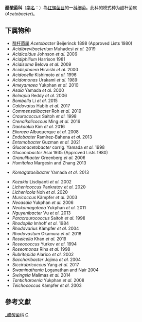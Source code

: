 {{Automatic taxobox
| taxon = Acetobacteraceae
| authority = (ex Henrici 1939) Gillis and De Ley 1980
| type genus = ''Acetobacter''
| type genus authority = Beijerinck, 1898
}}
'''醋酸菌科'''（[[学名|学名]]：{{lang|la|''Acetobacteraceae''}}）為[[红螺菌目|红螺菌目]]的一[[科|科]]细菌。此科的模式种为醋杆菌属(''Acetobacter'')。

==下属物种==
* [[醋杆菌属|醋杆菌属]] ''Acetobacter'' Beijerinck 1898 (Approved Lists 1980)
* ''Acidibrevibacterium'' Muhadesi ''et al.'' 2019
* ''Acidicaldus'' Johnson ''et al.'' 2006
* ''Acidiphilium'' Harrison 1981
* ''Acidisoma'' Belova ''et al.'' 2009
* ''Acidisphaera'' Hiraishi ''et al.'' 2000
* ''Acidocella'' Kishimoto ''et al.'' 1996
* ''Acidomonas'' Urakami ''et al.'' 1989
* ''Ameyamaea'' Yukphan ''et al.'' 2010
* ''Asaia'' Yamada ''et al.'' 2000
* ''Belnapia'' Reddy ''et al.'' 2006
* ''Bombella'' Li ''et al.'' 2015
* ''Caldovatus'' Habib ''et al.'' 2017
* ''Commensalibacter'' Roh ''et al.'' 2019
* ''Craurococcus'' Saitoh ''et al.'' 1998
* ''Crenalkalicoccus'' Ming ''et al.'' 2016
* ''Dankookia'' Kim ''et al.'' 2016
* ''Elioraea'' Albuquerque ''et al.'' 2008
* ''Endobacter'' Ramírez-Bahena ''et al.'' 2013
* ''Entomobacter'' Guzman ''et al.'' 2021
* ''Gluconacetobacter'' corrig. Yamada ''et al.'' 1998
* ''Gluconobacter'' Asai 1935 (Approved Lists 1980)
* ''Granulibacter'' Greenberg ''et al.'' 2006
* ''Humitalea'' Margesin and Zhang 2013
* {{le|駒形桿菌屬|Komagataeibacter}} ''Komagataeibacter'' Yamada ''et al.'' 2013
* ''Kozakia'' Lisdiyanti ''et al.'' 2002
* ''Lichenicoccus'' Pankratov ''et al.'' 2020
* ''Lichenicola'' Noh ''et al.'' 2020
* ''Muricoccus'' Kämpfer ''et al.'' 2003
* ''Neoasaia'' Yukphan ''et al.'' 2006
* ''Neokomagataea'' Yukphan ''et al.'' 2011
* ''Nguyenibacter'' Vu ''et al.'' 2013
* ''Paracraurococcus'' Saitoh ''et al.'' 1998
* ''Rhodopila'' Imhoff ''et al.'' 1984
* ''Rhodovarius'' Kämpfer ''et al.'' 2004
* ''Rhodovastum'' Okamura ''et al.'' 2018
* ''Roseicella'' Khan ''et al.'' 2019
* ''Roseococcus'' Yurkov ''et al.'' 1994
* ''Roseomonas'' Rihs ''et al.'' 1998
* ''Rubritepida'' Alarico ''et al.'' 2002
* ''Saccharibacter'' Jojima ''et al.'' 2004
* ''Siccirubricoccus'' Yang ''et al.'' 2017
* ''Swaminathania'' Loganathan and Nair 2004
* ''Swingsia'' Malimas ''et al.'' 2014
* ''Tanticharoenia'' Yukphan ''et al.'' 2008
* ''Teichococcus'' Kämpfer ''et al.'' 2003

==參考文獻==
{{reflist}}

{{taxonbar}}

[[Category:_醋酸菌科|]]
[[Category:1980年描述的分类群|C]]